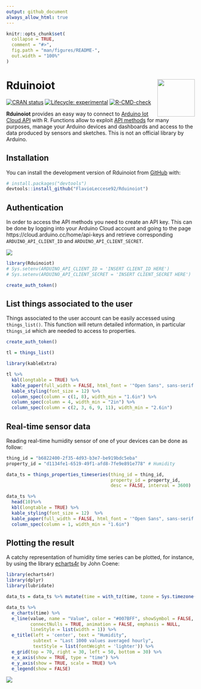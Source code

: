 ```yaml
---
output: github_document
always_allow_html: true
---
```


<!-- README.md is generated from README.Rmd. Please edit that file -->

```r
knitr::opts_chunk$set(
  collapse = TRUE,
  comment = "#>",
  fig.path = "man/figures/README-",
  out.width = "100%"
)
```

# Rduinoiot <img src="man/figures/logo.png" align="right" width="100px">

<!-- badges: start -->
[![CRAN status](https://www.r-pkg.org/badges/version/Rduinoiot)](https://CRAN.R-project.org/package=Rduinoiot)
[![Lifecycle: experimental](https://img.shields.io/badge/lifecycle-experimental-orange.svg)](https://lifecycle.r-lib.org/articles/stages.html#experimental)
[![R-CMD-check](https://github.com/FlavioLeccese92/Rduinoiot/workflows/R-CMD-check/badge.svg)](https://github.com/FlavioLeccese92/Rduinoiot/actions)
<!-- badges: end -->

**Rduinoiot** provides an easy way to connect to [Arduino Iot Cloud API](https://create.arduino.cc/iot/) with R.
Functions allow to exploit [API methods](https://www.arduino.cc/reference/en/iot/api) for many purposes, manage your Arduino devices and dashboards and access to the data produced by sensors and sketches.
This is not an official library by Arduino.

## Installation

You can install the development version of Rduinoiot from [GitHub](https://github.com/) with:

``` r
# install.packages("devtools")
devtools::install_github("FlavioLeccese92/Rduinoiot")
```
## Authentication

In order to access the API methods you need to create an API key. This can be done by logging into your Arduino Cloud account and going to the page https://cloud.arduino.cc/home/api-keys and retrieve corresponding `ARDUINO_API_CLIENT_ID` and `ARDUINO_API_CLIENT_SECRET`.

![](man/figures/readme-authentication.png)

```r
library(Rduinoiot)
# Sys.setenv(ARDUINO_API_CLIENT_ID = 'INSERT CLIENT_ID HERE')
# Sys.setenv(ARDUINO_API_CLIENT_SECRET = 'INSERT CLIENT_SECRET HERE')

create_auth_token()
```

## List things associated to the user

Things associated to the user account can be easily accessed using  `things_list()`.
This function will return detailed information, in particular `things_id` which are needed to access to properties.

```r
create_auth_token()

tl = things_list()
``` 
```r
library(kableExtra)

tl %>%
  kbl(longtable = TRUE) %>%
  kable_paper(full_width = FALSE, html_font = '"Open Sans", sans-serif') %>%
  kable_styling(font_size = 12) %>%
  column_spec(column = c(1, 8), width_min = "1.6in") %>%
  column_spec(column = 4, width_min = "2in") %>%
  column_spec(column = c(2, 3, 6, 9, 11), width_min = "2.6in")
```
## Real-time sensor data

Reading real-time humidity sensor of one of your devices can be done as follow:

```r
thing_id = "b6822400-2f35-4d93-b3e7-be919bdc5eba"
property_id = "d1134fe1-6519-49f1-afd8-7fe9e891e778" # Humidity

data_ts = things_properties_timeseries(thing_id = thing_id,
                                       property_id = property_id,
                                       desc = FALSE, interval = 3600)
```
```r
data_ts %>%
  head(10)%>%
  kbl(longtable = TRUE) %>%
  kable_styling(font_size = 12)  %>%
  kable_paper(full_width = FALSE, html_font = '"Open Sans", sans-serif') %>%
  column_spec(column = 1, width_min = "1.6in")
```

## Plotting the result

A catchy representation of humidity time series can be plotted, for instance, by using the library [echarts4r](https://echarts4r.john-coene.com/) by John Coene:

```r
library(echarts4r)
library(dplyr)
library(lubridate)

data_ts = data_ts %>% mutate(time = with_tz(time, tzone = Sys.timezone()))

data_ts %>%
  e_charts(time) %>%
  e_line(value, name = "Value", color = "#007BFF", showSymbol = FALSE, smooth = TRUE,
         connectNulls = TRUE, animation = FALSE, emphasis = NULL,
         lineStyle = list(width = 1)) %>%
  e_title(left = 'center', text = "Humidity",
          subtext = "Last 1000 values averaged hourly",
          textStyle = list(fontWeight = 'lighter')) %>%
  e_grid(top = 70, right = 30, left = 50, bottom = 30) %>%
  e_x_axis(show = TRUE, type = "time") %>%
  e_y_axis(show = TRUE, scale = TRUE) %>%
  e_legend(show = FALSE)
```
![](man/figures/readme-example-3.png)
